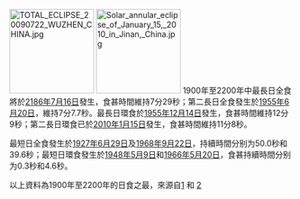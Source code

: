 [[File:TOTAL_ECLIPSE_20090722_WUZHEN_CHINA.jpg|150px]]
[[File:Solar_annular_eclipse_of_January_15,_2010_in_Jinan,_China.jpg|150px]]
1900年至2200年中最長日全食將於[[2186年7月16日日食|2186年7月16日]]發生，食甚時間維持7分29秒；第二長日全食發生於[[1955年6月20日日食|1955年6月20日]]，維持7分7.7秒。最長日環食於[[1955年12月14日日食|1955年12月14日]]發生，食甚時間維持12分9秒；第二長日環食已於[[2010年1月15日日食|2010年1月15日]]發生，食甚時間維持11分8秒。

最短日全食發生於[[1927年6月29日日食|1927年6月29日]]及[[1968年9月22日日食|1968年9月22日]]，持續時間分别为50.0秒和39.6秒；最短日環食發生於[[1948年5月9日日食|1948年5月9日]]和[[1966年5月20日日食|1966年5月20日]]，食甚持續時間分别为0.3秒和4.6秒。

{{HideH|備註及資料來源}}
以上資料為1900年至2200年的日食之最，來源自[https://www.dw.com/en/a-very-brief-history-of-total-solar-eclipses/a-39880903] 和 [https://www.solar-eclipse.info/en/eclipse/country/JP/]
{{HideF}}